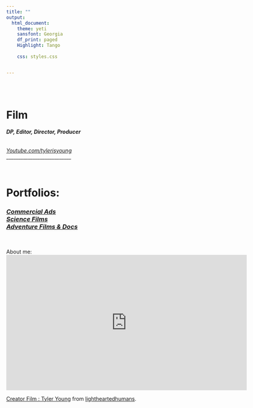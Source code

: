 ```yaml
---
title: ""
output:
  html_document:
    theme: yeti
    sansfont: Georgia
    df_print: paged
    Highlight: Tango
    
    css: styles.css


---
```


<br>
<br>

<h1>**Film**</h1>
<h6>***DP, Editor, Director, Producer***</h6>
<h6></h6>
*[Youtube.com/tylerisyoung](https://www.youtube.com/tylerisyoung/?target=_blank)  
*
___________________________

<br>

<h1>
Portfolios:
</h1><h3>
*[Commercial Ads](./Commercial.html)  
[Science Films](./Science.html)  
[Adventure Films & Docs](./AdventureFilm.html)  
*
</h3>

<br>

About me:  
<html>
<iframe src="https://player.vimeo.com/video/418660821" width="640" height="360" frameborder="0" allow="autoplay; fullscreen; picture-in-picture" allowfullscreen></iframe>
<p><a href="https://vimeo.com/418660821">Creator Film : Tyler Young</a> from <a href="https://vimeo.com/lightheartedhumans">lightheartedhumans</a>.</p>
</html>

